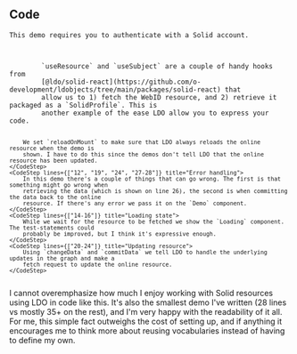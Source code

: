 
<Content>
    <h2 className="subtitle">Code</h2>

    This demo requires you to authenticate with a Solid account.
</Content>

<Code language="tsx" id="LDOSolidDemo" code={solidReactDemoCode} className="line-numbers">
    <CodeStep lines={["10-11"]} title="Loading resource and retrieving profile">
        `useResource` and `useSubject` are a couple of handy hooks from
        [@ldo/solid-react](https://github.com/o-development/ldobjects/tree/main/packages/solid-react) that
        allow us to 1) fetch the WebID resource, and 2) retrieve it packaged as a `SolidProfile`. This is
        another example of the ease LDO allow you to express your code.

        We set `reloadOnMount` to make sure that LDO always reloads the online resource when the demo is
        shown. I have to do this since the demos don't tell LDO that the online resource has been updated.
    </CodeStep>
    <CodeStep lines={["12", "19", "24", "27-28"]} title="Error handling">
        In this demo there's a couple of things that can go wrong. The first is that something might go wrong when
        retrieving the data (which is shown on line 26), the second is when committing the data back to the online
        resource. If there's any error we pass it on the `Demo` component.
    </CodeStep>
    <CodeStep lines={["14-16"]} title="Loading state">
        While we wait for the resource to be fetched we show the `Loading` component. The test-statements could
        probably be improved, but I think it's expressive enough.
    </CodeStep>
    <CodeStep lines={["20-24"]} title="Updating resource">
        Using `changeData` and `commitData` we tell LDO to handle the underlying updates in the graph and make a
        fetch request to update the online resource.
    </CodeStep>
</Code>

<Content>
    I cannot overemphasize how much I enjoy working with Solid resources using LDO in code like this. It's also the
    smallest demo I've written (28 lines vs mostly 35+ on the rest), and I'm very happy with the readability of it
    all. For me, this simple fact outweighs the cost of setting up, and if anything it encourages me to think more about
    reusing vocabularies instead of having to define my own.
</Content>